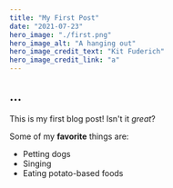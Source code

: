 ```yaml
---
title: "My First Post"
date: "2021-07-23"
hero_image: "./first.png"
hero_image_alt: "A hanging out"
hero_image_credit_text: "Kit Fuderich"
hero_image_credit_link: "a"
---
```


...
---

This is my first blog post! Isn't it *great*?

Some of my **favorite** things are:

* Petting dogs
* Singing
* Eating potato-based foods